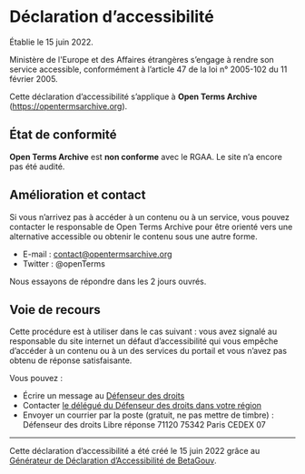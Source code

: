 # Déclaration d’accessibilité

Établie le 15 juin 2022.

Ministère de l'Europe et des Affaires étrangères s’engage à rendre son service accessible, conformément à l’article 47 de la loi n° 2005-102 du 11 février 2005.

Cette déclaration d’accessibilité s’applique à **Open Terms Archive** (https://opentermsarchive.org).

## État de conformité

**Open Terms Archive** est **non conforme** avec le RGAA. Le site n’a encore pas été audité.

## Amélioration et contact

Si vous n’arrivez pas à accéder à un contenu ou à un service, vous pouvez contacter le responsable de Open Terms Archive pour être orienté vers une alternative accessible ou obtenir le contenu sous une autre forme.

- E-mail : [contact@opentermsarchive.org](mailto:contact@opentermsarchive.orgcontact@opentermsarchive.orgcontact@opentermsarchive.org)
- Twitter : @openTerms

Nous essayons de répondre dans les 2 jours ouvrés.

## Voie de recours

Cette procédure est à utiliser dans le cas suivant : vous avez signalé au responsable du site internet un défaut d’accessibilité qui vous empêche d’accéder à un contenu ou à un des services du portail et vous n’avez pas obtenu de réponse satisfaisante.

Vous pouvez :

- Écrire un message au [Défenseur des droits](https://formulaire.defenseurdesdroits.fr/)
- Contacter [le délégué du Défenseur des droits dans votre région](https://www.defenseurdesdroits.fr/saisir/delegues)
- Envoyer un courrier par la poste (gratuit, ne pas mettre de timbre) :
  Défenseur des droits
  Libre réponse 71120 75342 Paris CEDEX 07

---

Cette déclaration d’accessibilité a été créé le 15 juin 2022 grâce au [Générateur de Déclaration d’Accessibilité de BetaGouv](https://betagouv.github.io/a11y-generateur-declaration/#create).
